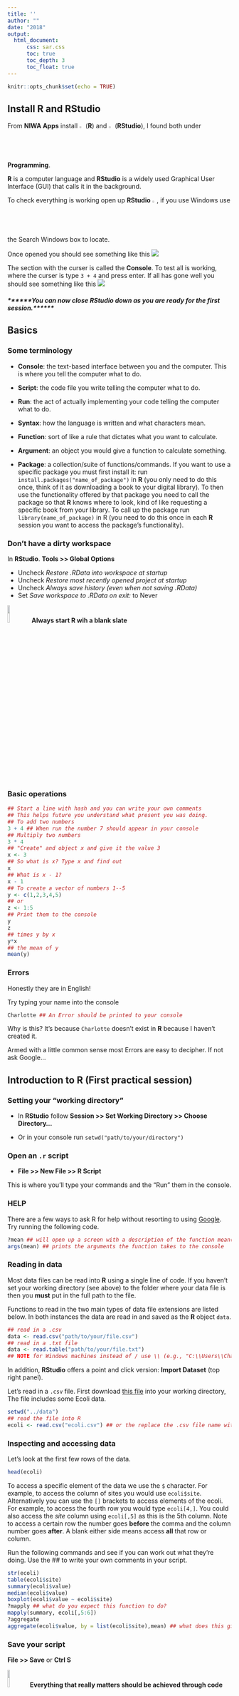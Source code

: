 ```yaml
---
title: ''
author: ""
date: "2018"
output: 
  html_document:
      css: sar.css
      toc: true
      toc_depth: 3
      toc_float: true
---
```


```r
knitr::opts_chunk$set(echo = TRUE)
```

## Install R and RStudio

From **NIWA Apps** install ![](https://upload.wikimedia.org/wikipedia/commons/thumb/1/1b/R_logo.svg/2000px-R_logo.svg.png){width=2%} (**R**) and  ![](https://upload.wikimedia.org/wikipedia/commons/thumb/7/7d/Antu_rstudio.svg/2000px-Antu_rstudio.svg.png){width=2%} (**RStudio**), I found both under **Programming**.



**R** is a computer language and **RStudio** is a widely used Graphical User Interface (GUI) that calls it in the background.

To check everything is working open up **RStudio** ![](https://upload.wikimedia.org/wikipedia/commons/thumb/7/7d/Antu_rstudio.svg/2000px-Antu_rstudio.svg.png){width=2%}, if you use Windows use the Search Windows box to locate. 

Once opened you should see something like this ![](rstudio.png)

The section with the curser is called the **Console**. To test all is working, where the curser is type `3 + 4` and press enter. If all has gone well you should see something like this ![](rstudio2.png)

##### ******You can now close **RStudio** down as you are ready for the first session.******

## Basics

### Some terminology

- **Console**: the text-based interface between you and the computer. This is where you tell the computer what to do.

- **Script**: the code file you write telling the computer what to do.

- **Run**: the act of actually implementing your code telling the computer what to do.

- **Syntax**: how the language is written and what characters mean.

- **Function**: sort of like a rule that dictates what you want to calculate.

- **Argument**: an object you would give a function to calculate something.

- **Package**: a collection/suite of functions/commands. If you want to use a specific package you must first install it: run `install.packages("name_of_package")` in **R** (you only need to do this once, think of it as downloading a book to your digital library). To then use the functionality offered by that package you need to call the package so that **R** knows where to look, kind of like requesting a specific book from your library. To call up the package run `library(name_of_package)` in R (you need to do this once in each **R** session you want to access the package's functionality).

### Don't have a dirty workspace

In **RStudio**. **Tools >> Global Options** 

- Uncheck *Restore .RData into workspace at startup*
- Uncheck *Restore most recently opened project at startup*
- Uncheck *Always save history (even when not saving .RData)*
- Set *Save workspace to .RData on exit:* to Never

[![](https://upload.wikimedia.org/wikipedia/commons/thumb/2/2c/Emblem-important-black.svg/1024px-Emblem-important-black.svg.png){width=10%}](https://whattheyforgot.org/save-source.html#always-start-r-with-a-blank-slate)
**Always start R wih a blank slate**

### Basic operations

```r
## Start a line with hash and you can write your own comments
## This helps future you understand what present you was doing.
## To add two numbers
3 + 4 ## When run the number 7 should appear in your console
## Multiply two numbers
3 * 4
## "Create" and object x and give it the value 3
x <- 3
## So what is x? Type x and find out
x
## What is x - 1?
x - 1
## To create a vector of numbers 1--5
y <- c(1,2,3,4,5) 
## or
z <- 1:5
## Print them to the console
y
z
## times y by x
y*x
## the mean of y
mean(y)
```

### Errors

Honestly they are in English!

Try typing your name into the console

```r
Charlotte ## An Error should be printed to your console
```

Why is this? It's because `Charlotte` doesn't exist in **R** because I haven't created it.

Armed with a little common sense most Errors are easy to decipher. If not ask Google...

## Introduction to R (First practical session)

### Setting your "working directory"

- In **RStudio** follow **Session >> Set Working Directory >> Choose Directory...** 

- Or in your console run `setwd("path/to/your/directory")`

### Open an `.r` script

- **File >> New File >> R Script**

This is where you'll type your commands and the "Run" them in the console.


### HELP

There are a few ways to ask R for help without resorting to using [Google](https://www.google.com/). Try running the following code.
```r
?mean ## will open up a screen with a description of the function mean()
args(mean) ## prints the arguments the function takes to the console
```

### Reading in data

Most data files can be read into **R** using a single line of code. If you haven't set your working directory (see above) to the folder where your data file is then you **must** put in the full path to the file. 

Functions to read in the two main types of data file extensions are listed below. In both instances the data are read in and saved as the **R** object `data`.

```r
## read in a .csv
data <- read.csv("path/to/your/file.csv")
## read in a .txt file
data <- read.table("path/to/your/file.txt")
## NOTE for Windows machines instead of / use \\ (e.g., "C:\\Users\\Charlotte\\Documents\\file.csv")
```

In addition, **RStudio** offers a point and click version: **Import Dataset** (top right panel).

Let's read in a `.csv` file. First download [this file](https://git.niwa.local/jonestoddcm/Statistics-and-R/blob/master/data/ecoli.csv) into your working directory, The file includes some Ecoli data.

```r
setwd("../data")
## read the file into R
ecoli <- read.csv("ecoli.csv") ## or the replace the .csv file name with the file name you've chosen
```

### Inspecting and accessing data

Let's look at the first few rows of the data.

```r
head(ecoli)
```

To access a specific element of the data we use the `$` character. For example, to access the column of sites you would use `ecoli$site`. Alternatively you can use the `[]` brackets to access elements of the ecoli. For example, to access the fourth row you would type `ecoli[4,]`. You could also access the *site* column using `ecoli[,5]` as this is the 5th column. Note to access a certain row the number goes **before** the comma and the column number goes **after**. A blank either side means access **all** that row or column.

Run the following commands and see if you can work out what they're doing. Use the ## to write your own comments in your script.

```r
str(ecoli)
table(ecoli$site)
summary(ecoli$value)
median(ecoli$value)
boxplot(ecoli$value ~ ecoli$site)
?mapply ## what do you expect this function to do?
mapply(summary, ecoli[,5:6])
?aggregate
aggregate(ecoli$value, by = list(ecoli$site),mean) ## what does this give you?
```


### Save your script

**File >> Save** or **Ctrl S**

[![](https://upload.wikimedia.org/wikipedia/commons/thumb/2/2c/Emblem-important-black.svg/1024px-Emblem-important-black.svg.png){width=10%}](https://whattheyforgot.org/save-source.html)**Everything that really matters should be achieved through code that you save.**

### Week One "Homework"

The following activities rely on you having read in the ecoli data you downloaded in class as the object **data** (not **ecoli** as above).

- calculate the mean of the *value* column and save it as the object **mean.val** [HINT: to save the median of the value column as **median.val** you might use `median.val <- median(data$value)` ]

- find the 0.99 quantile of the *value* column and save it as the object **nn.quantile** [HINT: running `quantile(data$value, probs = 0.95)` will calculate the quantile corresponding to a probability of 0.95]

- install and then load the package **devtools** [Hint: to install the package **mgcv** you would run `install.packages("mgcv")` and to load it you might run `library(mgcv)`]

- create an object called **loc.max** containing the maximum values of *value* at each location [HINT: use the `aggregate` and `max` functions]



If you want to "mark" you homework run this command `devtools::source_url("https://raw.githubusercontent.com/cmjt/scripts/master/markR/week_one.r", sha1 = "262bfa2514223d04ca68eaff5f306b8d33c87b30")`.

[![](https://upload.wikimedia.org/wikipedia/commons/thumb/6/68/Men_at_work_sign_%28green%29.svg/996px-Men_at_work_sign_%28green%29.svg.png){width=10%}](https://swcarpentry.github.io/r-novice-inflammation/01-starting-with-data/index.html)**Didn't think that was enough**


## Plotting and exploratory data analysis (Second practical session)

Some of this session will use the Ecoli dataset we used last week. If you haven't already done so please download [this file](https://git.niwa.local/jonestoddcm/Statistics-and-R/blob/master/data/ecoli.csv).

To load the data into your R session either use the **Import Dataset** (top right panel) or the R command `read.csv()` covered [here](#reading-in-data)

Let's have a look again at the data. Try running all or just a couple of the following commands (these assume your data is called **ecoli**)

```r
str(ecoli) ## prints a summary of the components of the dataset to screen
head(ecoli) ## prints the first 6 observetions to the screen
tail(ecoli) ## prints the last 6 observetions to the screen
head(ecoli,n = 25) ## prints the first 25 observetions to the screen
```

### Function arguments

Last time we learnt that an R **function** (a type or calculation or rule) typically has **arguments** (options or data you want to use in the calculation). 

It is worth noting that:

- R functions arguments can be matched positionally or by name. Therefore the following calls to **mean** are equivalent `mean(ecoli$value)`
`mean(x = ecoli$value)`, `mean(x = ecoli$value, na.rm = FALSE)`,  and `mean(na.rm = FALSE, x = ecoli$value)`. Try it for yourself.

- You can mix positional matching with matching by name. When an argument is matched by name, it is “taken out” of the argument list and the remaining unnamed arguments are matched in the order that they are listed in the function definition. For example, try`mean(na.rm = FALSE, ecoli$value)`. 


### Basic descriptive (summary) statistics

#### Measures of centrality

```r
mean(ecoli$value) ## mean value
median(ecoli$value) ## median value

```

#### Measures of spread


```r
range(ecoli$value) ## range
var(ecoli$value) ## variance
sd(ecoli$value) ## standard deviation
min(ecoli$value) ## minimum
max(ecoli$value) ## maximum
```

#### Other descriptive statistics

```r
quantile(ecoli$value, probs = c(0.25,0.75)) ## quantiles corresponding to the given probabilities ()
summary(ecoli$value) ## summary of the data
fivenum(ecoli$value) ## Tukey's five number summary (minimum, lower-hinge, median, upper-hinge, maximum) 

```

### Summary statistics for multiple columns


For the following excersise we will be using data already "in" R. Run `data(airquality)` to access this data followed by `?airquality` to read about what this dataset contains.

Try using the `mapply()` function touched on in [this section](#inspecting-and-accessing-data) coupled with the summary statistics above to best summarise the airquality data.

```r
## getting maens of all columns
mapply(mean,airquality,2) ## first argument the function, second argument the the name of the data frame, third the index 1 = rows, 2 = columns
## Now try
mapply( mean,airquality,2, na.rm = TRUE) ## the extra argument  ignores the NA values when evaluating the function this is because the na.rm argument is an option of the function mean, and so to tell mapply to parse it in we add it as an extra argument

```

### Plotting data

For the following excersise we will again be using data already "in" R as well as both the airquality and Ecoli data above. Run `data(npk)` to access this data followed by `?npk` to read about what this dataset contains. Now try printing the data to screen (don't worry there are only 24 observations) `npk`. What do you see? What does `table(npk[,2:4])` do?

#### The humble plot() function

Run the following and notice the different plots produced. This is because the **plot()** function tries its best to work out the type of data you are passing it and makes the most appropriate plot (mostly...)

```r
plot(ecoli$value)
plot(ecoli$location)
plot(ecoli$date, ecoli$value)
pairs(airquality, panel = panel.smooth, main = "airquality data")
```


#### Other plots

```r
pairs(airquality, panel = panel.smooth, main = "Airquality data") ## look at possible relationships
hist(npk$yield, main = "Histogram of yield") ## look at distribution using a histogram
barplot(table(ecoli[,4])) ## bar plot of counts of ecoli locations
boxplot(npk$yield ~ npk$block, ylab = "NPK yield", xlab = "Block number") ## boxplot of NPK yield by block (NOTE the ~ here)
## Whay about a density and rug plot (this requires two calls)
plot(density(ecoli$value), main = "Ecoli desnity") ## plot a smoothe density plot of ecoli
rug(ecoli$value) ## add a rug plot to it
```

You'll have noticed a few times we have customised the titles or axis labels of the plots above. Try finding out what other customization is possible to each plot. [HINT: use `?plot` to see what arguments there are. What does `plot(npk$yield, type = "l", col = 3)` do?]

#### Introducing the **ggplot2** package for plotting. 

To install the package **ggplot2** run `install.packages("ggplot2")` and to load run `library(ggplo2)`

The **ggplot2** package is a suite of tools designed for data visualisation. Some people think this package makes it easier to visually asses your data. Using ggplot requires a slightly different syntax to base R. As you'll notice when running the code below the `+` symbol is used to "add" things to the plot

```r
library(ggplot2)
ggplot(aes(x = block,y = yield),data = npk) + geom_boxplot() + ggtitle("NPK") ## boxplots of NPK by block. Is there a difference between blocks?
ggplot(aes(x = site,y = value, color = as.factor(run)),data = ecoli) + geom_boxplot() + ggtitle("Ecoli values") + labs(color = "run number") ## boxplots of ecoli split by site and coloures by run number. Is there a difference between sites
ggplot(data = airquality, aes(x = Temp, fill = as.factor(Month))) + geom_density(alpha = .3)  + labs(fill = "Month number") ## density plots NY temperature by month
```

Try changing some of the arguments and see what happens (e.g., what does `ggplot(aes(x = site,y = value, color = location),data = ecoli) + geom_boxplot() + ggtitle("Ecoli values") ` show you.)

In each of the plots above some values are shown split by some condition (e.g., month, location). Do there appear to be differences? How might you assess if these differences are "significant"? Come along next time to find out.

### Week two "Homework"

Make a barplot showing the means of the Ecoli values at each site with error bars showing +/- 2 times the standard error around the mean (two posibilities shown below). NOTE: the standard error of the mean of some data can be calculated as the standard deviation divided by the sqare root of the number of observations, i.e., $$ se = \frac{sd}{\sqrt{(n)}}. $$

HINT: You will need to caclculate the means and sandard errors for each site. Research the `points()` and `arrows()` functions to add stuff to your barplot. To save the x coordinated used in a barplot you will need to save it as an object (e.g., running `bar <- barplot(table(ecoli[,4]))` will create a vector of x coordinates of each bar called **bar**.)

```r
mns <- aggregate(ecoli$value, by = list(ecoli$site), mean) ## calculate means for each site
ses <- aggregate(ecoli$value, by = list(ecoli$site),  sd)$x/sqrt(aggregate(ecoli$value, by = list(ecoli$site),  length)$x) ## calculate standard errors for each site
plot.data <- data.frame(sites = mns$Group.1,means = mns$x,ses = ses, upper =  mns$x + 2*ses, lower =  mns$x - 2*ses) ## create data frame of data (optional for ggplot)


## Using base graphics
b.cent <- barplot(mns$x, names.arg = mns$Group.1,axes = FALSE, ylim = c(0,210)) ## need to "create" the barplot to return centre locations of each bar
points(b.cent,mns$x, pch = 20,xpd = TRUE) ## add the mean values
arrows(b.cent, mns$x - 2*ses, b.cent, mns$x + 2*ses, lwd = 2,code = 0) ## put in the erroe lines

## Using ggplot2
library(ggplot2)
ggplot(plot.data, aes(x = sites, y = means)) + 
    geom_bar(position = position_dodge(), stat="identity") +
    geom_errorbar(aes(ymin = lower, ymax = upper), width = 0.2) + ylab("Mean of Ecoli") + xlab("Sites")
```

<div class="toggle"><button>Solution</button>
```r
mns <- aggregate(ecoli$value, by = list(ecoli$site), mean) ## calculate means for each site
ses <- aggregate(ecoli$value, by = list(ecoli$site),  sd)$x/sqrt(aggregate(ecoli$value, by = list(ecoli$site),  length)$x) ## calculate standard errors for each site
plot.data <- data.frame(sites = mns$Group.1,means = mns$x,ses = ses, upper =  mns$x + 2*ses, lower =  mns$x - 2*ses) ## create data frame of data (optional for ggplot)


## Using base graphics
b.cent <- barplot(mns$x, names.arg = mns$Group.1,axes = FALSE, ylim = c(0,210)) ## need to "create" the barplot to return centre locations of each bar
points(b.cent,mns$x, pch = 20,xpd = TRUE) ## add the mean values
arrows(b.cent, mns$x - 2*ses, b.cent, mns$x + 2*ses, lwd = 2,code = 0) ## put in the erroe lines

## Using ggplot2
library(ggplot2)
ggplot(plot.data, aes(x = sites, y = means)) + 
    geom_bar(position = position_dodge(), stat="identity") +
    geom_errorbar(aes(ymin = lower, ymax = upper), width = 0.2) + ylab("Mean of Ecoli") + xlab("Sites")
```
</div>

[![](https://upload.wikimedia.org/wikipedia/commons/thumb/6/68/Men_at_work_sign_%28green%29.svg/996px-Men_at_work_sign_%28green%29.svg.png){width=10%}](https://datacarpentry.org/R-ecology-lesson/04-visualization-ggplot2.html)**Try some more data visualization with ggplot2**


## Hypothesis testing (Third practical session)

### Confidence intervals

A confidence interval can be thought of as a plausiable range within which we might expect the true value of some unknown population parameter to lie. The level of "confidence" associated with this interval typically reflects the proportion of time we would expect an interval to contain the true value of the parameter. For example, if we were making inference about the population mean and based on a single sample had calculated a sample mean of 52 and a 95% confidence interval of (49,55), then when repeating the sampling 100 times we would expect the "true" mean to be between 49 and 55 95 times.


#### Bootstrapping to calculate a confidence interval for the population mean.

Using the airquality data we're going to bootstrap for the confidence interval of the population mean

```r
y <- airquality$Temp ## create a vector of te,perature values called y
N <- 10000 ## The number of times to resample
Y <- numeric(N) ## Create a vector of 10000 zeros, this is where we'll store the resampled means
## Note R is case sensitive so Y and y are different
## Code to carry out the reampling
for(i in 1:N){
  ## calculate the mean from a sample
  ## of size = length y from y
  ## with replacement
  Y[i] <- mean(sample(y,length(y), replace = TRUE))
}
## plot a histogram of these bootstrap samples
hist(Y)
## print a summary of these bootstrap values
summary(Y) ## note as we are resampling randomly the values won't be exactly the same for everyone.
```
We can see that the mean of **Y** is roughly the same as the original sample (`r round(mean(y),3)`), but there is a lot less scatter. A 95% bootstrap conficence interval for the expected air temperature is given by

```r
quantile(Y,probs = c(0.025, 0.975)) ## i.e., 2.5% in lower tail and 2.5% in upper tail
```

So we can say that the expected air temperature (in NY over the dates in the dataset) is somewhere between `r round(quantile(Y,probs = c(0.025)),3)` and `r round(quantile(Y,probs = c(0.975)),3)` 95% of the time.

#### Boostrapping and the t-distribution

[![](https://upload.wikimedia.org/wikipedia/commons/thumb/2/2c/Emblem-important-black.svg/1024px-Emblem-important-black.svg.png){width=10%}](https://www.khanacademy.org/math/ap-statistics/sampling-distribution-ap/sampling-distribution-mean/v/central-limit-theorem)**The sampling distribution of the sample means approaches a normal distribution as the sample size gets larger. Otherwise know as the central limit theorem**

Using the standard error of an estimate we can calculate a 95% conficence interval (CI). For the population mean a 95% confidence interval can is calculated as $$\bar \mu \pm t_{97.5}\: se_\mu$$ where $\bar \mu$ is the sample mean, $se_\mu$ is the standard error of the mean, and $t_{97.5}$ is the t-multplier (the 97.5% quantile of the t-distribution). This multiplier is based on the confidence level desiered and depends on the sample size. A standard error of some estimated parameter is a measure of accuracy of the estimate. The standard error of a mean, $se_\mu$ can be written as $$ se_\mu = \frac{sd}{\sqrt{(n)}} $$ where $sd$ is the standard deviation of the sample and $n$ is the sample size. 

```r
## Now let's compare the bootstrap CI to the one based on the t-distribution
## bootstrap 
quantile(Y,probs = c(0.025, 0.975)) ## i.e., 2.5% in lower tail and 2.5% in upper tail
## t-distribution
mean(y) + c(-1,1)*qt(1 - 0.025, df = length(y) - 1)*sd(y)/sqrt(length(y)) ## can you work out what each bit of this code is doing?

```

From this we can see that the bootstrap and the t-distribution are equivalent.

### One sample t-test and a NULL linear model

```r
## a one sample t-test
t.test(y)
##  fit the NULL model 
model.null <- lm(y ~ 1) ## and R object of this fitted model is created
summary(model.null) ## print summary (NOTE the estimate of the population mean is called "Intercept")
## let's calculate the confidence interval
confint(model.null)
```

From the output we can see that the one sample t-test is an example of a linear model.

NOTE: A paired comparisons is the same as a one sample t-test. This is when two measurements are taken from the same person say, which is an example of a repeated measures (twice) study.

#### Independent comparisons (a two sample t-test)

```r
t.test(value ~ site, data = ecoli)
## Can this be formulated as a linear model?
summary(lm(value ~ site, data = ecoli))
```


### Inference when there are more than two samples

The data used in this section is available here. This `.csv` file contains the dates and daily avereged temprature values in Auckland (see [this](#reading-in-data) section to import this into your session). We are going to use the `lubridate` package to deal with dates in **R**. To install this package run `install.pacages("lubridate")` (remeber to run `library(lubridate)` before you use the functionality it contains.)

```r
library(lubridate) ## load package
auck <- read.csv("../data/auckland.csv") ## read in data. This file path will be different for everyone
str(auck) ## let's have a look at the structure
## we're going to use the month function from lubridate to create another column of months
auck$MONTH <- month(auck$DATE,label = TRUE)
str(auck) ## notice the other data added
boxplot(auck$TAVG ~ auck$MONTH) ## is there a difference between months (all other teporal info ignored)

```

```r
## One-Way ANOVA 
anova <- aov(auck$TAVG ~ auck$MONTH) ## carry out anova
summary(anova)
```

It seems that at least one month has a significantly different value on average than one other. How do we find which ones? Try running `TukeyHSD(anova)` now `plot(TukeyHSD(anova))`.

<!-- java script code for toggle button--> 
<script>
  $(".toggle").click(function() {
    $(this).toggleClass("open");
  });
</script>

